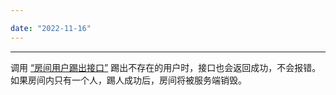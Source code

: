 ```yaml
---

date: "2022-11-16"
---
```


<Title>调用 “房间用户踢出接口”，踢出一个不存在的用户，是否会报错？</Title>



- - -

调用 [“房间用户踢出接口”](/real-time-video-server/api-reference/room/kick-out-user) 踢出不存在的用户时，接口也会返回成功，不会报错。如果房间内只有一个人，踢人成功后，房间将被服务端销毁。